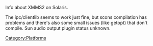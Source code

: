 {{Navbar}}

Info about XMMS2 on Solaris.

The ipc/clientlib seems to work just fine, but scons compilation has problems and there's also some small issues (like getopt) that don't compile.
Sun audio output plugin status unknown.

[[Category:Platforms]]